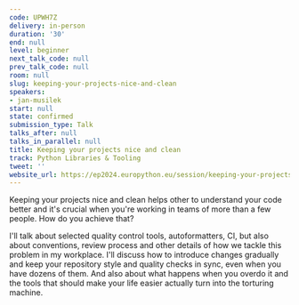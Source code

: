 ```yaml
---
code: UPWH7Z
delivery: in-person
duration: '30'
end: null
level: beginner
next_talk_code: null
prev_talk_code: null
room: null
slug: keeping-your-projects-nice-and-clean
speakers:
- jan-musilek
start: null
state: confirmed
submission_type: Talk
talks_after: null
talks_in_parallel: null
title: Keeping your projects nice and clean
track: Python Libraries & Tooling
tweet: ''
website_url: https://ep2024.europython.eu/session/keeping-your-projects-nice-and-clean
---
```


Keeping your projects nice and clean helps other to understand your code better and it's crucial when you're working in teams of more than a few people. How do you achieve that?

I'll talk about selected quality control tools, autoformatters, CI, but also about conventions, review process and other details of how we tackle this problem in my workplace. I'll discuss how to introduce changes gradually and keep your repository style and quality checks in sync, even when you have dozens of them. And also about what happens when you overdo it and the tools that should make your life easier actually turn into the torturing machine.

